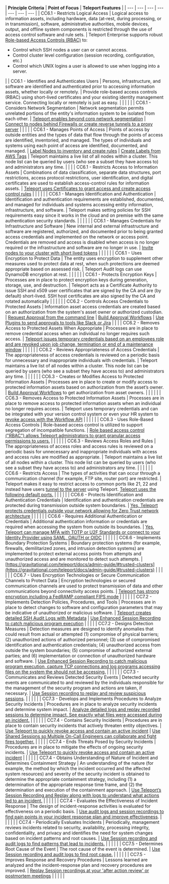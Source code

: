 | **Principle Criteria** | **Point of Focus** | **Teleport Features** |
| --- | --- | --- | --- | --- | --- | --- |
| CC6.1 - Restricts Logical Access | Logical access to information assets, including hardware, data (at-rest, during processing, or in transmission), software, administrative authorities, mobile devices, output, and offline system components is restricted through the use of access control software and rule sets. | Teleport Enterprise supports robust [Role-based Access Controls (RBAC)](https://gravitational.com/teleport/docs/enterprise/ssh_rbac/) to: <ul><li>  Control which SSH nodes a user can or cannot access. </li><li> Control cluster level configuration (session recording, configuration, etc.) </li><li> Control which UNIX logins a user is allowed to use when logging into a server. </ul> |
| CC6.1 - Identifies and Authenticates Users | Persons, infrastructure, and software are identified and authenticated prior to accessing information assets, whether locally or remotely. | Provide role-based access controls (RBAC) using short-lived certificates and your existing identity management service. Connecting locally or remotely is just as easy. |  |  |  |  |
| CC6.1 - Considers Network Segmentation | Network segmentation permits unrelated portions of the entity&#39;s information system to be isolated from each other. | [Teleport enables beyond corp network segmentation](https://gravitational.com/teleport/docs/trustedclusters/#trusted-clusters) | [Connect to nodes behind Firewalls or create reverse tunnels to a proxy server](https://gravitational.com/teleport/docs/faq/#can-i-connect-to-nodes-behind-a-firewall) |  |  |  |
| CC6.1 - Manages Points of Access | Points of access by outside entities and the types of data that flow through the points of access are identified, inventoried, and managed. The types of individuals and systems using each point of access are identified, documented, and managed. | [Label Nodes to inventory and create rules](https://gravitational.com/teleport/docs/admin-guide/#labeling-nodes) | [Create Labels from AWS Tags](https://gravitational.com/teleport/docs/aws_oss_guide/#generating-labels-from-aws-tags) | Teleport maintains a live list of all nodes within a cluster. This node list can be queried by users (who see a subset they have access to) and administrators any time. |  |  |
| CC6.1 - Restricts Access to Information Assets | Combinations of data classification, separate data structures, port restrictions, access protocol restrictions, user identification, and digital certificates are used to establish access-control rules for information assets. | [Teleport uses Certificates to grant access and create access control rules](https://gravitational.com/teleport/docs/architecture/teleport_architecture_overview/#4-authenticate-node-certificate) |  |  |  |  |
| CC6.1 - Manages Identification and Authentication | Identification and authentication requirements are established, documented, and managed for individuals and systems accessing entity information, infrastructure, and software. | Teleport makes setting policies for SSH requirements easy since it works in the cloud and on premise with the same authentication security standards. |  |  |  |  |
| CC6.1 - Manages Credentials for Infrastructure and Software | New internal and external infrastructure and software are registered, authorized, and documented prior to being granted access credentials and implemented on the network or access point. Credentials are removed and access is disabled when access is no longer required or the infrastructure and software are no longer in use. | [Invite nodes to your cluster with short lived tokens](https://gravitational.com/teleport/docs/admin-guide/#adding-nodes-to-the-cluster) |  |  |  |  |
| CC6.1 - Uses Encryption to Protect Data | The entity uses encryption to supplement other measures used to protect data at rest, when such protections are deemed appropriate based on assessed risk. | Teleport Audit logs can use DynamoDB encryption at rest. |  |  |  |  |
| CC6.1 - Protects Encryption Keys | Processes are in place to protect encryption keys during generation, storage, use, and destruction. | Teleport acts as a Certificate Authority to issue SSH and x509 user certificates that are signed by the CA and are (by default) short-lived. SSH host certificates are also signed by the CA and rotated automatically  |  |  |  |  |
| CC6.2 - Controls Access Credentials to Protected Assets | Information asset access credentials are created based on an authorization from the system&#39;s asset owner or authorized custodian. | [Request Approval from the command line](https://gravitational.com/teleport/docs/cli-docs/#tctl-request-approve) | [Build Approval Workflows](https://gravitational.com/teleport/docs/enterprise/#approval-workflows) | [Use Plugins to send approvals to tools like Slack or Jira](https://github.com/gravitational/teleport-plugins) |  |  |
| CC6.2 - Removes Access to Protected Assets When Appropriate | Processes are in place to remove credential access when an individual no longer requires such access. | [Teleport issues temporary credentials based on an employees role and are revoked upon job change, termination or end of a maintenance window](https://gravitational.com/teleport/docs/enterprise/#approval-workflows) |  |  |  |  |
| CC6.2 - Reviews Appropriateness of Access Credentials | The appropriateness of access credentials is reviewed on a periodic basis for unnecessary and inappropriate individuals with credentials. | Teleport maintains a live list of all nodes within a cluster. This node list can be queried by users (who see a subset they have access to) and administrators any time. |  |  |  |  |
| CC6.3 - Creates or Modifies Access to Protected Information Assets | Processes are in place to create or modify access to protected information assets based on authorization from the asset’s owner. | [Build Approval Workflows](https://gravitational.com/teleport/docs/enterprise/#approval-workflows) to get authorization from asset owners. |  |  |  |  |
| CC6.3 - Removes Access to Protected Information Assets | Processes are in place to remove access to protected information assets when an individual no longer requires access. | Teleport uses temporary credentials and can be integrated with your version control system or even your HR system to [revoke access with the Workflow API](https://gravitational.com/blog/workflow_api/) |  |  |  |  |
| CC6.3 - Uses Role-Based Access Controls | Role-based access control is utilized to support segregation of incompatible functions. | [Role based access control (&quot;RBAC&quot;) allows Teleport administrators to grant granular access permissions to users.](https://gravitational.com/teleport/docs/enterprise/#rbac) |  |  |  |  |
| CC6.3 - Reviews Access Roles and Rules | The appropriateness of access roles and access rules is reviewed on a periodic basis for unnecessary and inappropriate individuals with access and access rules are modified as appropriate. | Teleport maintains a live list of all nodes within a cluster. This node list can be queried by users (who see a subset they have access to) and administrators any time. |  |  |  |  |
| CC6.6 - Restricts Access | The types of activities that can occur through a communication channel (for example, FTP site, router port) are restricted. | Teleport makes it easy to restrict access to common ports like 21, 22 and instead have users [tunnel to the server](https://gravitational.com/teleport/docs/faq/#can-i-connect-to-nodes-behind-a-firewall) using Teleport. [Teleport uses the following default ports.](https://gravitational.com/teleport/docs/admin-guide/#ports) |  |  |  |  |
| CC6.6 - Protects Identification and Authentication Credentials | Identification and authentication credentials are protected during transmission outside system boundaries. | [Yes, Teleport protects credentials outside your network allowing for Zero Trust network architecture](https://gravitational.com/blog/applying-principles-of-zero-trust-to-ssh/) |  |  |  |  |
| CC6.6 - Requires Additional Authentication or Credentials | Additional authentication information or credentials are required when accessing the system from outside its boundaries. | [Yes, Teleport can manage MFA with TOTP or U2F Standards or connect to your Identity Provider using SAML, OAUTH or OIDC](https://gravitational.com/teleport/docs/admin-guide/) |  |  |  |  |
| CC6.6 - Implements Boundary Protection Systems | Boundary protection systems (for example, firewalls, demilitarized zones, and intrusion detection systems) are implemented to protect external access points from attempts and unauthorized access and are monitored to detect such attempts. | [https://gravitational.com/teleport/docs/admin-guide/#trusted-clusters](https://gravitational.com/teleport/docs/admin-guide/#trusted-clusters) |  |  |  |  |
| CC6.7 - Uses Encryption Technologies or Secure Communication Channels to Protect Data | Encryption technologies or secured communication channels are used to protect transmission of data and other communications beyond connectivity access points. | [Teleport has strong encryption including a FedRAMP compliant FIPS mode](https://gravitational.com/teleport/docs/enterprise/ssh_fips/#starting-teleport-in-fips-mode) |  |  |  |  |
| CC7.2 - Implements Detection Policies, Procedures, and Tools | Processes are in place to detect changes to software and configuration parameters that may be indicative of unauthorized or malicious software. | [Teleport creates detailed SSH Audit Logs with Metadata](https://gravitational.com/teleport/docs/admin-guide/#audit-log) | [Use Enhanced Session Recording to catch malicious program execution](https://gravitational.com/blog/enhanced-session-recording/) |  |  |  |
| CC7.2 - Designs Detection Measures | Detection measures are designed to identify anomalies that could result from actual or attempted (1) compromise of physical barriers; (2) unauthorized actions of authorized personnel; (3) use of compromised identification and authentication credentials; (4) unauthorized access from outside the system boundaries; (5) compromise of authorized external parties; and (6) implementation or connection of unauthorized hardware and software. | [Use Enhanced Session Recording to catch malicious program execution, capture TCP connections and log programs accessing files on the system the should not be accessing.](https://gravitational.com/blog/enhanced-session-recording/) |  |  |  |  |
| CC7.3 - Communicates and Reviews Detected Security Events | Detected security events are communicated to and reviewed by the individuals responsible for the management of the security program and actions are taken, if necessary. | [Use Session recording to replay and review suspicious sessions](https://gravitational.com/teleport/docs/architecture/teleport_nodes/#session-recording). |  |  |  |  |
| CC7.3 - Develops and Implements Procedures to Analyze Security Incidents | Procedures are in place to analyze security incidents and determine system impact. | [Analyze detailed logs and replay recorded sessions to determine impact. See exactly what files were accessed during an incident.](https://gravitational.com/teleport/docs/features/enhanced_session_recording/) |  |  |  |  |
| CC7.4 - Contains Security Incidents | Procedures are in place to contain security incidents that actively threaten entity objectives. | [Use Teleport to quickly revoke access and contain an active incident](https://gravitational.com/teleport/docs/admin-guide/#revoking-invitations)   | [Use Shared Sessions so Multiple On-Call Engineers can collaborate and fight fires together.](https://gravitational.com/teleport/docs/user-manual/#sharing-sessions) |  |  |  |
| CC7.4 - Ends Threats Posed by Security Incidents | Procedures are in place to mitigate the effects of ongoing security incidents. | [Use Teleport to quickly revoke access and contain an active incident](https://gravitational.com/teleport/docs/admin-guide/#revoking-invitations)   |  |  |  |  |
| CC7.4 - Obtains Understanding of Nature of Incident and Determines Containment Strategy | An understanding of the nature (for example, the method by which the incident occurred and the affected system resources) and severity of the security incident is obtained to determine the appropriate containment strategy, including (1) a determination of the appropriate response time frame, and (2) the determination and execution of the containment approach. | [Use Teleport’s Session Recording and Replay along with logs to understand what actions led to an incident.](https://gravitational.com/teleport/docs/admin-guide/#recorded-sessions) |  |  |  |  |
| CC7.4 - Evaluates the Effectiveness of Incident Response | The design of incident-response activities is evaluated for effectiveness on a periodic basis. | [Use audit logs and session recordings to find pain points in your incident response plan and improve effectiveness](https://gravitational.com/blog/enhanced-session-recording/). |  |  |  |  |
| CC7.4 - Periodically Evaluates Incidents | Periodically, management reviews incidents related to security, availability, processing integrity, confidentiality, and privacy and identifies the need for system changes based on incident patterns and root causes. | [Use Session recording and audit logs to find patterns that lead to incidents.](https://gravitational.com/blog/enhanced-session-recording/)  |  |  |  |  |
| CC7.5 - Determines Root Cause of the Event | The root cause of the event is determined. | [Use Session recording and audit logs to find root cause.](https://gravitational.com/blog/enhanced-session-recording/) |  |  |  |  |
| CC7.5 - Improves Response and Recovery Procedures | Lessons learned are analyzed and the incident-response plan and recovery procedures are improved. | [Replay Session recordings at your &#39;after action review&#39; or postmortem meetings](https://gravitational.com/blog/enhanced-session-recording/) |  |  |  |  |

